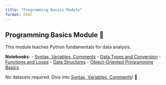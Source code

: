 ```yaml
---
title: "Programming Basics Module"
format: html
---
```


## Programming Basics Module 🐍

This module teaches Python fundamentals for data analysis.

**Notebooks**:
- [Syntax, Variables, Comments](syntax_variables_comments.html)
- [Data Types and Conversion](data_types_conversion.html)
- [Functions and Loops](functions_loops.html)
- [Data Structures](data_structures.html)
- [Object-Oriented Programming Basics](oop_basics.html)

No datasets required. Dive into [Syntax, Variables, Comments](syntax_variables_comments.html)! 🦛